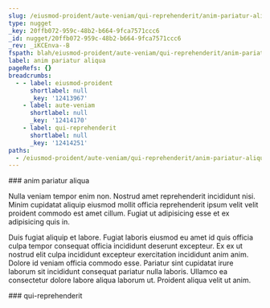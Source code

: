 ```yaml
---
slug: /eiusmod-proident/aute-veniam/qui-reprehenderit/anim-pariatur-aliqua
type: nugget
_key: 20ffb072-959c-48b2-b664-9fca7571ccc6
_id: nugget/20ffb072-959c-48b2-b664-9fca7571ccc6
_rev: _iKCEnva--B
fspath: blah/eiusmod-proident/aute-veniam/qui-reprehenderit/anim-pariatur-aliqua.md
label: anim pariatur aliqua
pageRefs: {}
breadcrumbs:
  - - label: eiusmod-proident
      shortlabel: null
      _key: '12413967'
    - label: aute-veniam
      shortlabel: null
      _key: '12414170'
    - label: qui-reprehenderit
      shortlabel: null
      _key: '12414251'
paths:
  - /eiusmod-proident/aute-veniam/qui-reprehenderit/anim-pariatur-aliqua
---
```


<NuggetArea>
<Nugget slug="/eiusmod-proident/aute-veniam/qui-reprehenderit/anim-pariatur-aliqua" type="nugget" _key="20ffb072-959c-48b2-b664-9fca7571ccc6" _id="nugget/20ffb072-959c-48b2-b664-9fca7571ccc6" _rev="_iKCEnva--B" fspath="blah/eiusmod-proident/aute-veniam/qui-reprehenderit/anim-pariatur-aliqua.md" label="anim pariatur aliqua" paths="/eiusmod-proident/aute-veniam/qui-reprehenderit/anim-pariatur-aliqua">
<NuggetBody>
### anim pariatur aliqua

Nulla veniam tempor enim non. Nostrud amet reprehenderit incididunt nisi. Minim cupidatat aliquip eiusmod mollit officia reprehenderit ipsum velit velit proident commodo est amet cillum. Fugiat ut adipisicing esse et ex adipisicing quis in.

Duis fugiat aliquip et labore. Fugiat laboris eiusmod eu amet id quis officia culpa tempor consequat officia incididunt deserunt excepteur. Ex ex ut nostrud elit culpa incididunt excepteur exercitation incididunt anim anim. Dolore id veniam officia commodo esse. Pariatur sint cupidatat irure laborum sit incididunt consequat pariatur nulla laboris. Ullamco ea consectetur dolore labore aliqua laborum ut. Proident aliqua velit ut anim.

</NuggetBody>
<Breadcrumbs>
<Crumbs>
<Crumb _key="12413967" label="eiusmod-proident" /><Crumb _key="12414170" label="aute-veniam" /><Crumb _key="12414251" label="qui-reprehenderit" />
</Crumbs>
</Breadcrumbs>
</Nugget>

<NuggetsInbound>
</NuggetsInbound>
<NuggetsOutbound>
</NuggetsOutbound>
</NuggetArea>
<PassagesInbound>
<Passage direction="inbound" type="passage" _key="12414251" _id="passage/12414251" _rev="_iKCEnva--_" label="qui-reprehenderit" passage="qui-reprehenderit" fspath="blah/eiusmod-proident/aute-veniam/qui-reprehenderit" paths="/eiusmod-proident/aute-veniam/qui-reprehenderit" slug="/eiusmod-proident/aute-veniam/qui-reprehenderit">
<NuggetBody>
### qui-reprehenderit

</NuggetBody>
<Breadcrumbs>
<Crumbs>
<Crumb _key="12413967" label="eiusmod-proident" /><Crumb _key="12414170" label="aute-veniam" />
</Crumbs>
</Breadcrumbs>
</Passage>

</PassagesInbound>
<PassagesOutbound>
</PassagesOutbound>